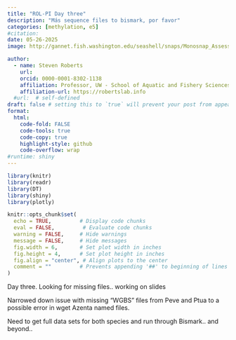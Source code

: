 ```yaml
---
title: "ROL-PI Day three"
description: "Más sequence files to bismark, por favor"
categories: [methylation, e5]
#citation: 
date: 05-26-2025
image: http://gannet.fish.washington.edu/seashell/snaps/Monosnap_Assess_WGBS_data_sample_numbers_by_species__Issue_34__urol-e5timeseries_molecular_2025-05-26_12-43-24.png # finding a good image

author:
  - name: Steven Roberts
    url: 
    orcid: 0000-0001-8302-1138
    affiliation: Professor, UW - School of Aquatic and Fishery Sciences
    affiliation-url: https://robertslab.info
  #url:  # self-defined
draft: false # setting this to `true` will prevent your post from appearing on your listing page until you're ready!
format:
  html:
    code-fold: FALSE
    code-tools: true
    code-copy: true
    highlight-style: github
    code-overflow: wrap
#runtime: shiny
---
```


```r
library(knitr)
library(readr)
library(DT)
library(shiny)
library(plotly)

knitr::opts_chunk$set(
  echo = TRUE,         # Display code chunks
  eval = FALSE,         # Evaluate code chunks
  warning = FALSE,     # Hide warnings
  message = FALSE,     # Hide messages
  fig.width = 6,       # Set plot width in inches
  fig.height = 4,      # Set plot height in inches
  fig.align = "center", # Align plots to the center
  comment = ""         # Prevents appending '##' to beginning of lines in code output
)
```

Day three. Looking for missing files.. working on slides

Narrowed down issue with missing "WGBS" files from Peve and Ptua to a possible error in wget Azenta named files.

Need to get full data sets for both species and run through Bismark.. and beyond..

